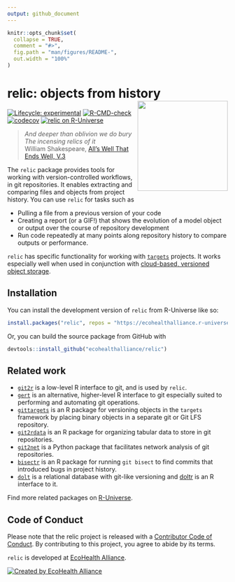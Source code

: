 ```yaml
---
output: github_document
---
```


<!-- README.md is generated from README.Rmd. Please edit that file -->

```r
knitr::opts_chunk$set(
  collapse = TRUE,
  comment = "#>",
  fig.path = "man/figures/README-",
  out.width = "100%"
)
```

# relic: objects from history <img src="logo.png" align="right" height="206" alt="" />

<!-- badges: start -->
[![Lifecycle: experimental](https://img.shields.io/badge/lifecycle-experimental-orange.svg)](https://lifecycle.r-lib.org/articles/stages.html#experimental)
[![R-CMD-check](https://github.com/ecohealthalliance/relic/actions/workflows/R-CMD-check.yaml/badge.svg)](https://github.com/ecohealthalliance/relic/actions/workflows/R-CMD-check.yaml)
[![codecov](https://codecov.io/gh/ecohealthalliance/relic/branch/main/graph/badge.svg)](https://codecov.io/gh/ecohealthalliance/relic)
[![relic on R-Universe](https://ecohealthalliance.r-universe.dev/badges/relic)](https://ecohealthalliance.r-universe.dev/relic)
<!-- [![pkgcheck](https://github.com/ecohealthalliance/relic/workflows/pkgcheck/badge.svg)](https://github.com/ecohealthalliance/relic/actions?query=workflow%3Apkgcheck) -->
<!-- [![CRAN status](https://www.r-pkg.org/badges/version/relic)](https://CRAN.R-project.org/package=relic) -->
<!-- badges: end -->

> _And deeper than oblivion we do bury_  <br />
> _The incensing relics of it_  <br />
> William Shakespeare, [All's Well That Ends Well, V.3](https://internetshakespeare.uvic.ca/doc/AWW_M/scene/5.3/index.html)

The `relic` package provides tools for working with version-controlled workflows,
in git repositories. It enables extracting and comparing files and objects from project history.
You can use `relic` for tasks such as

  - Pulling a file from a previous version of your code
  - Creating a report (or a GIF!) that shows the evolution of a model object or output over
    the course of repository development
  - Run code repeatedly at many points along repository history to compare outputs
    or performance.

`relic` has specific functionality for working with [`targets`](https://books.ropensci.org/targets-manual) projects. It works
especially well when used in conjunction with [cloud-based, versioned object storage](https://books.ropensci.org/targets/cloud-storage.html).

## Installation

You can install the development version of `relic` from R-Universe like so:

```r
install.packages("relic", repos = "https://ecohealthalliance.r-universe.dev")
```


Or, you can build the source package from GitHub with

```r
devtools::install_github("ecohealthalliance/relic")
```


## Related work

 - [`git2r`](https://github.com/ropensci/git2r) is a low-level R interface to git, and is used by `relic`.
 - [`gert`](https://github.com/r-lib/gert) is an alternative, higher-level R interface to git especially suited to performing and automating git operations.
 - [`gittargets`](https://github.com/ropensci/gittargets) is an R package for versioning objects in the `targets` framework by placing binary objects in a separate git or Git LFS repository.
 - [`git2rdata`](https://github.com/ropensci/git2rdata/) is an R package for organizing tabular data to store in git repositories.
 - [`git2net`](https://github.com/gotec/git2net) is a Python package that facilitates network analysis of git repositories.
 - [`bisectr`](https://github.com/wch/bisectr) is an R package for running `git bisect` to find commits that introduced bugs in project history.
 - [`dolt`](https:://dolthub.com) is a relational database with git-like versioning and [doltr](https:://github.com/ecohealthalliance/doltr) is an R interface to it.
 
Find more related packages on [R-Universe](https://r-universe.dev/search/?q=git).

## Code of Conduct
  
Please note that the relic project is released with a [Contributor Code of Conduct](https://contributor-covenant.org/version/2/1/CODE_OF_CONDUCT.html). By contributing to this project, you agree to abide by its terms.

`relic` is developed at [EcoHealth Alliance](https://www.ecohealthalliance.org/). 

[![Created by EcoHealth Alliance](https://raw.githubusercontent.com/ropensci/citesdb/master/vignettes/figures/eha-footer.png)](https://www.ecohealthalliance.org/)

